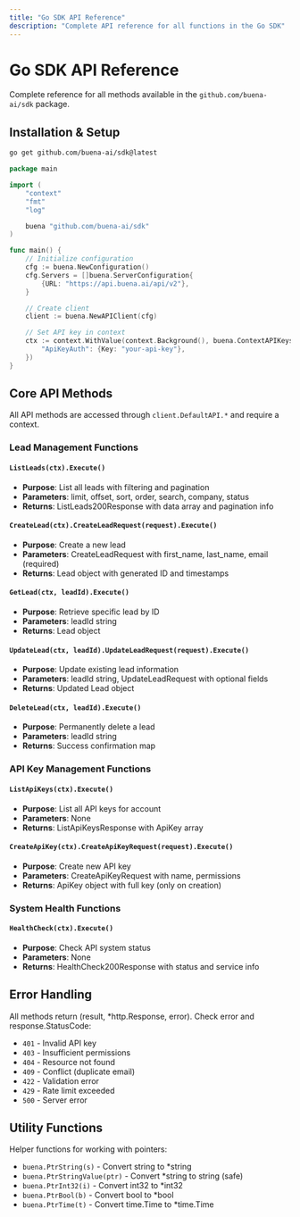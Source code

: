```yaml
---
title: "Go SDK API Reference"
description: "Complete API reference for all functions in the Go SDK"
---
```


# Go SDK API Reference

Complete reference for all methods available in the `github.com/buena-ai/sdk` package.

## Installation & Setup

```bash
go get github.com/buena-ai/sdk@latest
```

```go
package main

import (
    "context"
    "fmt"
    "log"

    buena "github.com/buena-ai/sdk"
)

func main() {
    // Initialize configuration
    cfg := buena.NewConfiguration()
    cfg.Servers = []buena.ServerConfiguration{
        {URL: "https://api.buena.ai/api/v2"},
    }

    // Create client
    client := buena.NewAPIClient(cfg)

    // Set API key in context
    ctx := context.WithValue(context.Background(), buena.ContextAPIKeys, map[string]buena.APIKey{
        "ApiKeyAuth": {Key: "your-api-key"},
    })
}
```

## Core API Methods

All API methods are accessed through `client.DefaultAPI.*` and require a context.

### Lead Management Functions

#### `ListLeads(ctx).Execute()`

- **Purpose**: List all leads with filtering and pagination
- **Parameters**: limit, offset, sort, order, search, company, status
- **Returns**: ListLeads200Response with data array and pagination info

#### `CreateLead(ctx).CreateLeadRequest(request).Execute()`

- **Purpose**: Create a new lead
- **Parameters**: CreateLeadRequest with first_name, last_name, email (required)
- **Returns**: Lead object with generated ID and timestamps

#### `GetLead(ctx, leadId).Execute()`

- **Purpose**: Retrieve specific lead by ID
- **Parameters**: leadId string
- **Returns**: Lead object

#### `UpdateLead(ctx, leadId).UpdateLeadRequest(request).Execute()`

- **Purpose**: Update existing lead information
- **Parameters**: leadId string, UpdateLeadRequest with optional fields
- **Returns**: Updated Lead object

#### `DeleteLead(ctx, leadId).Execute()`

- **Purpose**: Permanently delete a lead
- **Parameters**: leadId string
- **Returns**: Success confirmation map

### API Key Management Functions

#### `ListApiKeys(ctx).Execute()`

- **Purpose**: List all API keys for account
- **Parameters**: None
- **Returns**: ListApiKeysResponse with ApiKey array

#### `CreateApiKey(ctx).CreateApiKeyRequest(request).Execute()`

- **Purpose**: Create new API key
- **Parameters**: CreateApiKeyRequest with name, permissions
- **Returns**: ApiKey object with full key (only on creation)

### System Health Functions

#### `HealthCheck(ctx).Execute()`

- **Purpose**: Check API system status
- **Parameters**: None
- **Returns**: HealthCheck200Response with status and service info

## Error Handling

All methods return (result, \*http.Response, error). Check error and response.StatusCode:

- `401` - Invalid API key
- `403` - Insufficient permissions
- `404` - Resource not found
- `409` - Conflict (duplicate email)
- `422` - Validation error
- `429` - Rate limit exceeded
- `500` - Server error

## Utility Functions

Helper functions for working with pointers:

- `buena.PtrString(s)` - Convert string to \*string
- `buena.PtrStringValue(ptr)` - Convert \*string to string (safe)
- `buena.PtrInt32(i)` - Convert int32 to \*int32
- `buena.PtrBool(b)` - Convert bool to \*bool
- `buena.PtrTime(t)` - Convert time.Time to \*time.Time
